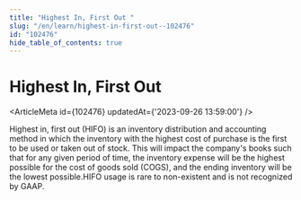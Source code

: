 ```yaml
---
title: "Highest In, First Out "
slug: "/en/learn/highest-in-first-out--102476"
id: "102476"
hide_table_of_contents: true
---
```



# Highest In, First Out 

<ArticleMeta id={102476} updatedAt={'2023-09-26 13:59:00'} />
<div className='border-solid border-b border-t-0 my-4 border-[var(--ifm-color-gray-300)]' />

Highest in, first out (HIFO) is an inventory distribution and accounting method in which the inventory with the highest cost of purchase is the first to be used or taken out of stock. This will impact the company's books such that for any given period of time, the inventory expense will be the highest possible for the cost of goods sold (COGS), and the ending inventory will be the lowest possible.HIFO usage is rare to non-existent and is not recognized by GAAP.
